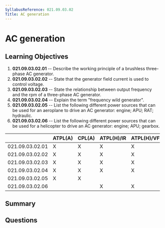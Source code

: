 ```yaml
---
SyllabusReference: 021.09.03.02
Title: AC generation
---
```


# AC generation

## Learning Objectives

1. **021.09.03.02.01** -- Describe the working principle of a brushless
   three-phase AC generator.
2. **021.09.03.02.02** -- State that the generator field current is used to
   control voltage.
3. **021.09.03.02.03** -- State the relationship between output frequency and the
   rpm of a three-phase AC generator.
4. **021.09.03.02.04** -- Explain the term "frequency wild generator".
5. **021.09.03.02.05** -- List the following different power sources that can be
   used for an aeroplane to drive an AC generator: engine; APU; RAT; hydraulic.
6. **021.09.03.02.06** -- List the following different power sources that can be
   used for a helicopter to drive an AC generator: engine; APU; gearbox.

|                 | ATPL(A) | CPL(A) | ATPL(H)/IR | ATPL(H)/VFR | CPL(H) | IR  | CBIR(A) |
| --------------- | ------- | ------ | ---------- | ----------- | ------ | --- | ------- |
| 021.09.03.02.01 | X       | X      | X          | X           | X      |     |         |
| 021.09.03.02.02 | X       | X      | X          | X           | X      |     |         |
| 021.09.03.02.03 | X       | X      | X          | X           | X      |     |         |
| 021.09.03.02.04 | X       | X      | X          | X           | X      |     |         |
| 021.09.03.02.05 | X       | X      |            |             |        |     |         |
| 021.09.03.02.06 |         |        | X          | X           | X      |     |         |

## Summary

## Questions
